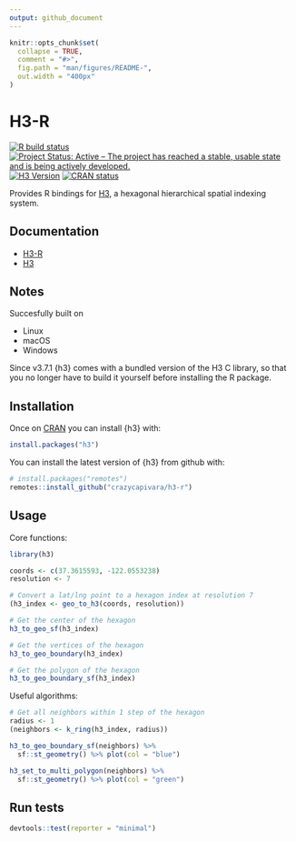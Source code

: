 ```yaml
---
output: github_document
---
```


<!-- README.md is generated from README.Rmd. Please edit that file -->

```r
knitr::opts_chunk$set(
  collapse = TRUE,
  comment = "#>",
  fig.path = "man/figures/README-",
  out.width = "400px"
)
```
# H3-R

<!-- badges: start -->
[![R build status](https://github.com/crazycapivara/h3-r/workflows/R-CMD-check/badge.svg)](https://github.com/crazycapivara/h3-r/actions)
[![Project Status: Active – The project has reached a stable, usable state and is being actively developed.](https://www.repostatus.org/badges/latest/active.svg)](https://www.repostatus.org/#active)
[![H3 Version](https://img.shields.io/badge/h3-v3.7.1-blue.svg)](https://github.com/uber/h3/releases/tag/v3.7.1)
[![CRAN status](https://www.r-pkg.org/badges/version/h3)](https://CRAN.R-project.org/package=h3)
<!-- badges: end -->

Provides R bindings for [H3](https://h3geo.org/), a hexagonal hierarchical spatial indexing system.

## Documentation

* [H3-R](https://crazycapivara.github.io/h3-r/)
* [H3](https://h3geo.org/docs/)

## Notes

Succesfully built on

* Linux
* macOS
* Windows

Since v3.7.1 {h3} comes with a bundled version of the H3 C library, so that you no longer have to build it yourself before installing the R package.

## Installation

Once on [CRAN](https://cran.r-project.org/) you can install {h3} with:

```r
install.packages("h3")
```

You can install the latest version of {h3} from github with:

```r
# install.packages("remotes")
remotes::install_github("crazycapivara/h3-r")
```

## Usage

Core functions:

```r
library(h3)

coords <- c(37.3615593, -122.0553238)
resolution <- 7

# Convert a lat/lng point to a hexagon index at resolution 7
(h3_index <- geo_to_h3(coords, resolution)) 

# Get the center of the hexagon
h3_to_geo_sf(h3_index)

# Get the vertices of the hexagon
h3_to_geo_boundary(h3_index)

# Get the polygon of the hexagon
h3_to_geo_boundary_sf(h3_index)
```

Useful algorithms:

```r
# Get all neighbors within 1 step of the hexagon
radius <- 1
(neighbors <- k_ring(h3_index, radius))

h3_to_geo_boundary_sf(neighbors) %>%
  sf::st_geometry() %>% plot(col = "blue")

h3_set_to_multi_polygon(neighbors) %>%
  sf::st_geometry() %>% plot(col = "green")
```

## Run tests

```r
devtools::test(reporter = "minimal")
```

